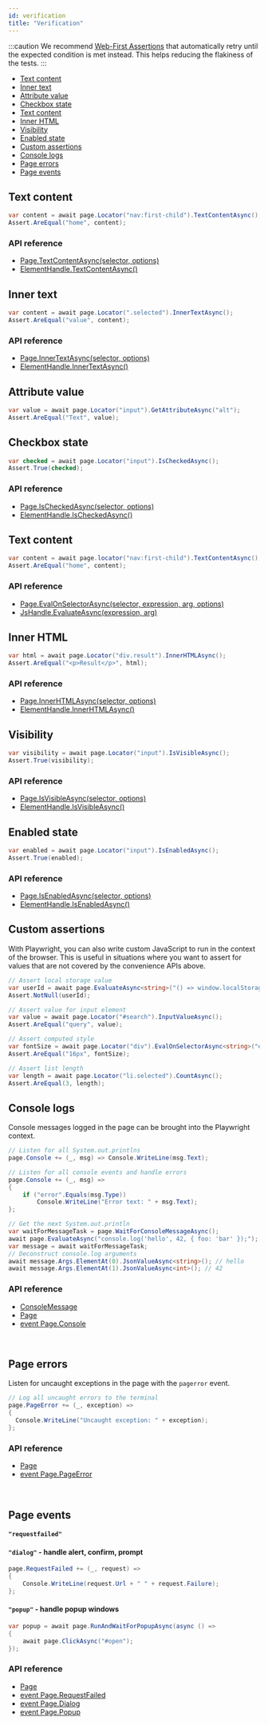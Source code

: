```yaml
---
id: verification
title: "Verification"
---
```


:::caution
We recommend [Web-First Assertions](./test-assertions) that automatically retry until the expected condition is met instead. This helps reducing the flakiness of the tests.
:::

- [Text content](#text-content)
- [Inner text](#inner-text)
- [Attribute value](#attribute-value)
- [Checkbox state](#checkbox-state)
- [Text content](#text-content)
- [Inner HTML](#inner-html)
- [Visibility](#visibility)
- [Enabled state](#enabled-state)
- [Custom assertions](#custom-assertions)
- [Console logs](#console-logs)
- [Page errors](#page-errors)
- [Page events](#page-events)

## Text content

```csharp
var content = await page.Locator("nav:first-child").TextContentAsync();
Assert.AreEqual("home", content);
```

### API reference
- [Page.TextContentAsync(selector, options)](./api/class-page.mdx#page-text-content)
- [ElementHandle.TextContentAsync()](./api/class-elementhandle.mdx#element-handle-text-content)

## Inner text

```csharp
var content = await page.Locator(".selected").InnerTextAsync();
Assert.AreEqual("value", content);
```

### API reference
- [Page.InnerTextAsync(selector, options)](./api/class-page.mdx#page-inner-text)
- [ElementHandle.InnerTextAsync()](./api/class-elementhandle.mdx#element-handle-inner-text)

## Attribute value

```csharp
var value = await page.Locator("input").GetAttributeAsync("alt");
Assert.AreEqual("Text", value);
```

## Checkbox state

```csharp
var checked = await page.Locator("input").IsCheckedAsync();
Assert.True(checked);
```

### API reference
- [Page.IsCheckedAsync(selector, options)](./api/class-page.mdx#page-is-checked)
- [ElementHandle.IsCheckedAsync()](./api/class-elementhandle.mdx#element-handle-is-checked)

## Text content

```csharp
var content = await page.locator("nav:first-child").TextContentAsync();
Assert.AreEqual("home", content);
```

### API reference
- [Page.EvalOnSelectorAsync(selector, expression, arg, options)](./api/class-page.mdx#page-eval-on-selector)
- [JsHandle.EvaluateAsync(expression, arg)](./api/class-jshandle.mdx#js-handle-evaluate)

## Inner HTML

```csharp
var html = await page.Locator("div.result").InnerHTMLAsync();
Assert.AreEqual("<p>Result</p>", html);
```

### API reference
- [Page.InnerHTMLAsync(selector, options)](./api/class-page.mdx#page-inner-html)
- [ElementHandle.InnerHTMLAsync()](./api/class-elementhandle.mdx#element-handle-inner-html)

## Visibility

```csharp
var visibility = await page.Locator("input").IsVisibleAsync();
Assert.True(visibility);
```

### API reference
- [Page.IsVisibleAsync(selector, options)](./api/class-page.mdx#page-is-visible)
- [ElementHandle.IsVisibleAsync()](./api/class-elementhandle.mdx#element-handle-is-visible)

## Enabled state

```csharp
var enabled = await page.Locator("input").IsEnabledAsync();
Assert.True(enabled);
```

### API reference
- [Page.IsEnabledAsync(selector, options)](./api/class-page.mdx#page-is-enabled)
- [ElementHandle.IsEnabledAsync()](./api/class-elementhandle.mdx#element-handle-is-enabled)

## Custom assertions

With Playwright, you can also write custom JavaScript to run in the context of the browser. This is useful in situations where you want to assert for values that are not covered by the convenience APIs above.

```csharp
// Assert local storage value
var userId = await page.EvaluateAsync<string>("() => window.localStorage.getItem('userId')");
Assert.NotNull(userId);

// Assert value for input element
var value = await page.Locator("#search").InputValueAsync();
Assert.AreEqual("query", value);

// Assert computed style
var fontSize = await page.Locator("div").EvalOnSelectorAsync<string>("el => window.getComputedStyle(el).fontSize");
Assert.AreEqual("16px", fontSize);

// Assert list length
var length = await page.Locator("li.selected").CountAsync();
Assert.AreEqual(3, length);
```

## Console logs

Console messages logged in the page can be brought into the Playwright context.

```csharp
// Listen for all System.out.printlns
page.Console += (_, msg) => Console.WriteLine(msg.Text);

// Listen for all console events and handle errors
page.Console += (_, msg) =>
{
    if ("error".Equals(msg.Type))
        Console.WriteLine("Error text: " + msg.Text);
};

// Get the next System.out.println
var waitForMessageTask = page.WaitForConsoleMessageAsync();
await page.EvaluateAsync("console.log('hello', 42, { foo: 'bar' });");
var message = await waitForMessageTask;
// Deconstruct console.log arguments
await message.Args.ElementAt(0).JsonValueAsync<string>(); // hello
await message.Args.ElementAt(1).JsonValueAsync<int>(); // 42
```

### API reference
- [ConsoleMessage]
- [Page]
- [event Page.Console](./api/class-page.mdx#page-event-console)

<br/>

## Page errors

Listen for uncaught exceptions in the page with the `pagerror` event.

```csharp
// Log all uncaught errors to the terminal
page.PageError += (_, exception) =>
{
  Console.WriteLine("Uncaught exception: " + exception);
};
```

### API reference
- [Page]
- [event Page.PageError](./api/class-page.mdx#page-event-page-error)

<br/>

## Page events

#### `"requestfailed"`

#### `"dialog"` - handle alert, confirm, prompt

```csharp
page.RequestFailed += (_, request) =>
{
    Console.WriteLine(request.Url + " " + request.Failure);
};
```

#### `"popup"` - handle popup windows

```csharp
var popup = await page.RunAndWaitForPopupAsync(async () =>
{
    await page.ClickAsync("#open");
});
```

### API reference
- [Page]
- [event Page.RequestFailed](./api/class-page.mdx#page-event-request-failed)
- [event Page.Dialog](./api/class-page.mdx#page-event-dialog)
- [event Page.Popup](./api/class-page.mdx#page-event-popup)

[Accessibility]: ./api/class-accessibility.mdx "Accessibility"
[Browser]: ./api/class-browser.mdx "Browser"
[BrowserContext]: ./api/class-browsercontext.mdx "BrowserContext"
[BrowserType]: ./api/class-browsertype.mdx "BrowserType"
[ConsoleMessage]: ./api/class-consolemessage.mdx "ConsoleMessage"
[Dialog]: ./api/class-dialog.mdx "Dialog"
[Download]: ./api/class-download.mdx "Download"
[ElementHandle]: ./api/class-elementhandle.mdx "ElementHandle"
[FileChooser]: ./api/class-filechooser.mdx "FileChooser"
[Frame]: ./api/class-frame.mdx "Frame"
[FrameLocator]: ./api/class-framelocator.mdx "FrameLocator"
[JSHandle]: ./api/class-jshandle.mdx "JSHandle"
[Keyboard]: ./api/class-keyboard.mdx "Keyboard"
[Locator]: ./api/class-locator.mdx "Locator"
[LocatorAssertions]: ./api/class-locatorassertions.mdx "LocatorAssertions"
[Mouse]: ./api/class-mouse.mdx "Mouse"
[Page]: ./api/class-page.mdx "Page"
[PageAssertions]: ./api/class-pageassertions.mdx "PageAssertions"
[Playwright]: ./api/class-playwright.mdx "Playwright"
[PlaywrightAssertions]: ./api/class-playwrightassertions.mdx "PlaywrightAssertions"
[Request]: ./api/class-request.mdx "Request"
[Response]: ./api/class-response.mdx "Response"
[Route]: ./api/class-route.mdx "Route"
[Selectors]: ./api/class-selectors.mdx "Selectors"
[TimeoutError]: ./api/class-timeouterror.mdx "TimeoutError"
[Touchscreen]: ./api/class-touchscreen.mdx "Touchscreen"
[Tracing]: ./api/class-tracing.mdx "Tracing"
[Video]: ./api/class-video.mdx "Video"
[WebSocket]: ./api/class-websocket.mdx "WebSocket"
[WebSocketFrame]: ./api/class-websocketframe.mdx "WebSocketFrame"
[Worker]: ./api/class-worker.mdx "Worker"
[Element]: https://developer.mozilla.org/en-US/docs/Web/API/element "Element"
[EvaluationArgument]: ./evaluating.mdx#evaluation-argument "EvaluationArgument"
[Promise]: https://developer.mozilla.org/en-US/docs/Web/JavaScript/Reference/Global_Objects/Promise "Promise"
[iterator]: https://developer.mozilla.org/en-US/docs/Web/JavaScript/Reference/Iteration_protocols "Iterator"
[origin]: https://developer.mozilla.org/en-US/docs/Glossary/Origin "Origin"
[selector]: https://developer.mozilla.org/en-US/docs/Web/CSS/CSS_Selectors "selector"
[Serializable]: https://developer.mozilla.org/en-US/docs/Web/JavaScript/Reference/Global_Objects/JSON/stringify#Description "Serializable"
[UIEvent.detail]: https://developer.mozilla.org/en-US/docs/Web/API/UIEvent/detail "UIEvent.detail"
[UnixTime]: https://en.wikipedia.org/wiki/Unix_time "Unix Time"
[xpath]: https://developer.mozilla.org/en-US/docs/Web/XPath "xpath"

[bool]: https://docs.microsoft.com/en-us/dotnet/api/system.boolean "bool"
[double]: https://docs.microsoft.com/en-us/dotnet/api/system.double "double"
[byte]: https://docs.microsoft.com/en-us/dotnet/api/system.byte "byte"
[int]: https://docs.microsoft.com/en-us/dotnet/api/system.int32 "int"
[void]: https://docs.microsoft.com/en-us/dotnet/csharp/language-reference/builtin-types/void "void"
[string]: https://docs.microsoft.com/en-us/dotnet/api/system.string "string"
[URL]: https://nodejs.org/api/url.html "URL"
[Regex]: https://docs.microsoft.com/en-us/dotnet/api/system.text.regularexpressions.regex "Regex"

[Action]: https://docs.microsoft.com/en-us/dotnet/api/system.action-1 "Action"
[Func]: https://docs.microsoft.com/en-us/dotnet/api/system.func-2 "Func"
[IEnumerable]: https://docs.microsoft.com/en-us/dotnet/api/system.collections.ienumerable "IEnumerable"
[IDictionary]: https://docs.microsoft.com/en-us/dotnet/api/system.collections.idictionary "IDictionary"
[Task]: https://docs.microsoft.com/en-us/dotnet/api/system.threading.tasks.task?view=net-5.0 "Task"
[IReadOnlyDictionary]: https://docs.microsoft.com/en-us/dotnet/api/system.collections.generic.ireadonlydictionary-2 "IReadOnlyDictionary"
[JsonElement]: https://docs.microsoft.com/en-us/dotnet/api/system.text.json.jsonelement "JsonElement"

[all available image tags]: https://mcr.microsoft.com/v2/playwright/tags/list "all available image tags"
[Docker Hub]: https://hub.docker.com/_/microsoft-playwright "Docker Hub"
[Dockerfile.focal]: https://github.com/microsoft/playwright/blob/master/utils/docker/Dockerfile.focal "Dockerfile.focal"
